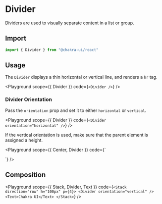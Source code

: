 

#  Divider

Dividers are used to visually separate content in a list or group.





## Import

```js
import { Divider } from "@chakra-ui/react"
```

## Usage

The `Divider` displays a thin horizontal or vertical line, and renders a `hr`
tag.

<Playground
scope={{ Divider }}
code={`
<Divider />
`}
/>

### Divider Orientation

Pass the `orientation` prop and set it to either `horizontal` or `vertical`.

<Playground
scope={{ Divider }}
code={`
<Divider orientation="horizontal" />
`}
/>

If the vertical orientation is used, make sure that the parent element is
assigned a height.

<Playground
scope={{ Center, Divider }}
code={`
<Center height="50px">
  <Divider orientation="vertical" />
</Center>
`}
/>

## Composition

<Playground
scope={{ Stack, Divider, Text }}
code={`
<Stack direction="row" h="100px" p={4}>
  <Divider orientation="vertical" />
  <Text>Chakra UI</Text>
</Stack>
`}
/>